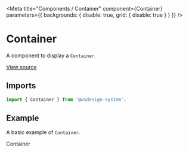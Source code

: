 
<Meta
  title="Components / Container"
  component={Container}
  parameters={{ backgrounds: { disable: true, grid: { disable: true } } }}
/>

# Container

A component to display a `Container`.

[View source](https://github.com/actarian/wsdesign-system/tree/main/@components/card)

## Imports

```js
import { Container } from '@wsdesign-system';
```

<!--
## Props

<ArgsTable of={ContainerProps} />
-->

## Example

A basic example of `Container`.

<Canvas>
  <Story name="Container">
    <Container padding="48px 0">
      Container
    </Container>
  </Story>
</Canvas>
